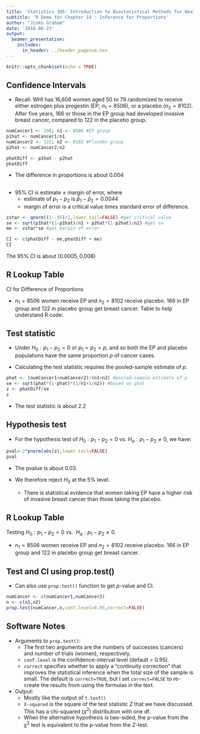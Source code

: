 ```yaml
---
title: 'Statistics 305: Introduction to Biostatistical Methods for Health Sciences'
subtitle: 'R Demo for Chapter 14 : Inference for Proportions'
author: "Jinko Graham"
date: '2018-08-23'
output: 
  beamer_presentation:
    includes:
      in_header: ../header_pagenum.tex
---
```


```r
knitr::opts_chunk$set(echo = TRUE)
```



## Confidence Intervals

* Recall: WHI has 16,608 women aged 50 to 79 randomized 
to receive either estrogen plus progestin (EP; $n_1=8506$), or a placebo
($n_2=8102$). After five years, 166 or those in the EP group had developed 
invasive breast cancer, compared to 122 in the placebo group.

\scriptsize

```r
numCancer1 <- 166; n1 <- 8506 #EP group
p1hat <- numCancer1/n1
numCancer2 <- 122; n2 <- 8102 #Placebo group
p2hat <- numCancer2/n2

phatDiff <- p1hat - p2hat
phatDiff
```

* The difference in proportions is about 0.004

## 

\normalsize

* 95\% CI is estimate $\pm$ margin of error, where
    + estimate of $p_1-p_2$ is $\hat{p}_1 - \hat{p}_2 = 0.0044$ 
    + margin of error is a critical value times standard error of difference.
    
\scriptsize

```r

zstar <- qnorm((1-.95)/2,lower.tail=FALSE) #get critical value
se <- sqrt(p1hat*(1-p1hat)/n1 + p2hat*(1-p2hat)/n2) #get se
me <- zstar*se #get margin of error

CI <- c(phatDiff - me,phatDiff + me)
CI
```
\normalsize

The 95\% CI is about $(0.0005,0.008)$

## R Lookup Table 

CI for Difference of Proportions 

\scriptsize

* $n_1=8506$ women receive EP and $n_2=8102$ receive placebo. 
166 in EP group and 122 in placebo group get breast cancer.
Table to help understand R code:

\begin{tabular}{lcl}
R variable & Notation & Value \\ \cline{1-3} 
{\tt numCancer1}& -- & 166\\
{\tt n1} & $n_1$ & 8506 \\
{\tt p1hat} & $\hat{p}_1$ & 166/8506 \\
{\tt numCancer2} & -- & 122 \\
{\tt n2} & $n_2$ &  8102 \\
{\tt p2hat} & $\hat{p}_2$ & 122/8102 \\
{\tt phatDiff} & $\hat{p}_1 - \hat{p}_2$ & 0.0044 \\
{\tt zstar} & $z^*$ &  1.96 \\
{\tt se} & $\sqrt{\hat{p}_1 * ( 1- \hat{p}_1)/n_1 +  \hat{p}_2 * ( 1- \hat{p}_2)/n_2}$ & 0.00202 \\
{\tt CI} & $(\hat{p}_1 - \hat{p}_2)  \pm z^* * \sqrt{\hat{p}_1 * ( 1- \hat{p}_1)/n_1 +  \hat{p}_2 * ( 1- \hat{p}_2)/n_2}$  
&  (0.0005,\\ 
& & ~~~0.008)\\ 
\end{tabular}

## Test statistic 

* Under $H_0: p_1-p_2=0$ or $p_1=p_2=p$, and so both the EP and placebo populations have the same proportion $p$ of cancer cases.

* Calculating the test statistic requires the pooled-sample
estimate of $p$. 

\scriptsize

```r
phat <- (numCancer1+numCancer2)/(n1+n2) #pooled-sample estimate of p
se <- sqrt(phat*(1-phat)*(1/n1+1/n2)) #based on phat
z <- phatDiff/se
z
```

\normalsize

* The test statistic is about 2.2

## Hypothesis test

* For the hypothesis test of $H_0: p_1 - p_2 = 0$ vs. $H_a: p_1 - p_2 \not= 0$, we have: 

\scriptsize

```r
pval<-2*pnorm(abs(z),lower.tail=FALSE) 
pval
```

\normalsize
* The pvalue is about 0.03.

* We therefore reject $H_0$ at the 5\% level.
    + There is statistical evidence that women taking EP have a higher 
risk of invasive breast cancer than those taking the placebo.

## R Lookup Table

Testing $H_0: p_1 - p_2 = 0$ vs. 
$H_a: p_1 - p_2 \not= 0$.

\scriptsize

* $n_1=8506$ women receive EP and $n_2=8102$ receive placebo. 
166 in EP group and 122 in placebo group get breast cancer.

\begin{tabular}{lcl}
R variable & Notation & Value \\ \cline{1-3} 
{\tt numCancer1}& -- & 166\\
{\tt n1} & $n_1$ & 8506 \\
{\tt p1hat} & $\hat{p}_1$ & 166/8506 \\
{\tt numCancer2} & -- & 122 \\
{\tt n2} & $n_2$ &  8102 \\
{\tt p2hat} & $\hat{p}_2$ & 122/8102 \\
{\tt phatDiff} & $\hat{p}_1 - \hat{p}_2$ & 0.0044 \\
& & \\
& & \\
{\tt phat} & $\hat{p}$ & $\frac{166+122}{8506 + 8102}$\\
& & \\
{\tt se} & $\sqrt{\hat{p} * ( 1- \hat{p})*( 1/n_1 +  1/n_2)}$ & 0.00203 \\
& & \\
{\tt z} & $\frac{(\hat{p}_1 - \hat{p}_2)}{\sqrt{\hat{p} * ( 1- \hat{p})*( 1/n_1 +  1/n_2)}}$ & 2.2 \\
& & \\
{\tt pval} & $2* P(Z \geq |z|)$ & 0.03 \\ \cline{1-3}
\end{tabular}

## Test and CI using prop.test()

* Can also use `prop.test()` function to get  $p$-value and CI.

\scriptsize

```r
numCancer <- c(numCancer1,numCancer2)
n <- c(n1,n2)
prop.test(numCancer,n,conf.level=0.95,correct=FALSE)
```

## Software Notes

* Arguments to `prop.test()`:
    + The first two arguments are the numbers of successes (cancers)
    and number of trials (women), respectively.
    + `conf.level` is the confidence-interval level 
    (default = 0.95).
    + `correct` specifies whether to apply a "continuity correction"
    that improves the statistical inference
     when the total size of the sample is small. 
    The default is `correct=TRUE`,
    but I set `correct=FALSE` to re-create
    the results from using the formulas in the text. 
* Output:
    + Mostly like the output of `t.test()`
    + `X-squared` is the square of the test statistic
    $Z$ that we have discussed. This has a chi-squared
    ($\chi^2$)
    distribution with one df. 
    + When the alternative hypothesis is two-sided, the p-value from the 
    $\chi^2$ test is equivalent
    to the p-value from the $Z$-test. 

